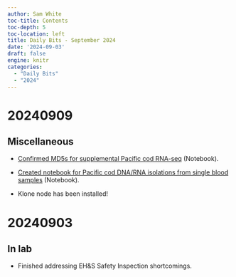 ```yaml
---
author: Sam White
toc-title: Contents
toc-depth: 5
toc-location: left
title: Daily Bits - September 2024
date: '2024-09-03'
draft: false
engine: knitr
categories: 
  - "Daily Bits"
  - "2024"
---
```

# 20240909

## Miscellaneous

- [Confirmed MD5s for supplemental Pacific cod RNA-seq](https://robertslab.github.io/sams-notebook/posts/2024/2024-09-09-Data-Received---G.macrocephalus-Supplemental-RNA-seq-Data-from-Azenta-Project-30-943133806/) (Notebook).

- [Created notebook for Pacific cod DNA/RNA isolations from single blood samples](https://robertslab.github.io/sams-notebook/posts/2024/2024-08-29-DNA-and-RNA-Isolations---Gadus-macrocephalus-Blood/) (Notebook).

- Klone node has been installed!

# 20240903

## In lab

- Finished addressing EH&S Safety Inspection shortcomings.

